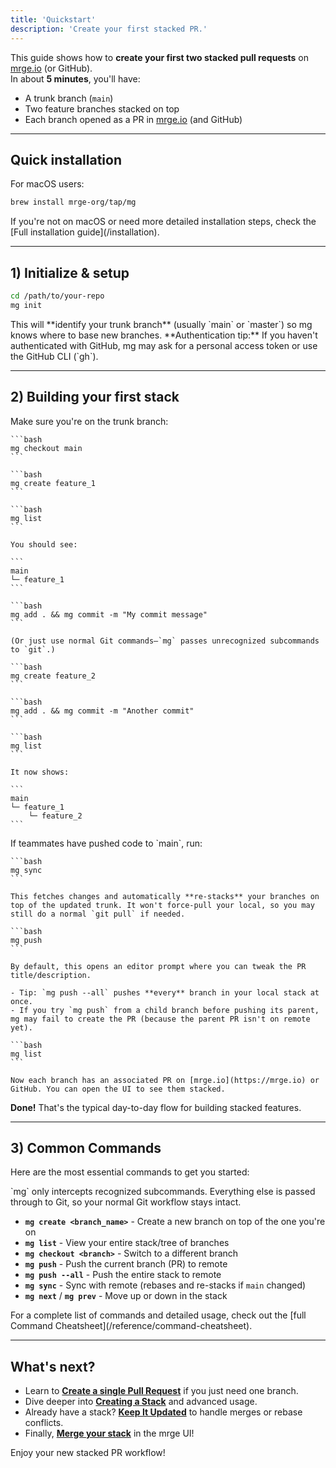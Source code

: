 ```yaml
---
title: 'Quickstart'
description: 'Create your first stacked PR.'
---
```


This guide shows how to **create your first two stacked pull requests** on [mrge.io](https://mrge.io) (or GitHub).  
In about **5 minutes**, you'll have:

- A trunk branch (`main`)
- Two feature branches stacked on top
- Each branch opened as a PR in [mrge.io](https://mrge.io) (and GitHub)

---

## Quick installation

For macOS users:

```bash
brew install mrge-org/tap/mg
```

<Note>
  If you're not on macOS or need more detailed installation steps, check the
  [Full installation guide](/installation).
</Note>

---

## 1) Initialize & setup

```bash
cd /path/to/your-repo
mg init
```

<Info>
  This will **identify your trunk branch** (usually `main` or `master`) so mg
  knows where to base new branches.
</Info>

<Tip>
  **Authentication tip:** If you haven't authenticated with GitHub, mg may ask
  for a personal access token or use the GitHub CLI (`gh`).
</Tip>

---

## 2) Building your first stack

<Steps>
  <Step title="Check our main/master">
    Make sure you're on the trunk branch:

    ```bash
    mg checkout main
    ```

  </Step>
  <Step title="Create the first feature branch">

    ```bash
    mg create feature_1
    ```

  </Step>
  <Step title="View your stack">

    ```bash
    mg list
    ```

    You should see:

    ```
    main
    └─ feature_1
    ```

  </Step>
  <Step title="Write code & commit">

    ```bash
    mg add . && mg commit -m "My commit message"
    ```

    (Or just use normal Git commands—`mg` passes unrecognized subcommands to `git`.)

  </Step>
  <Step title="Add a second branch">

    ```bash
    mg create feature_2
    ```

  </Step>
  <Step title="Commit more changes">

    ```bash
    mg add . && mg commit -m "Another commit"
    ```

  </Step>
  <Step title="View your stack again">

    ```bash
    mg list
    ```

    It now shows:

    ```
    main
    └─ feature_1
        └─ feature_2
    ```

  </Step>
  <Step title="Sync if trunk changes">
    If teammates have pushed code to `main`, run:

    ```bash
    mg sync
    ```

    This fetches changes and automatically **re-stacks** your branches on top of the updated trunk. It won't force-pull your local, so you may still do a normal `git pull` if needed.

  </Step>
  <Step title="Push your stack">

    ```bash
    mg push
    ```

    By default, this opens an editor prompt where you can tweak the PR title/description.

    - Tip: `mg push --all` pushes **every** branch in your local stack at once.
    - If you try `mg push` from a child branch before pushing its parent, mg may fail to create the PR (because the parent PR isn't on remote yet).

  </Step>
  <Step title="Check your PRs">

    ```bash
    mg list
    ```

    Now each branch has an associated PR on [mrge.io](https://mrge.io) or GitHub. You can open the UI to see them stacked.

  </Step>
</Steps>

**Done!** That's the typical day-to-day flow for building stacked features.

---

## 3) Common Commands

Here are the most essential commands to get you started:

<Note>
  `mg` only intercepts recognized subcommands. Everything else is passed through
  to Git, so your normal Git workflow stays intact.
</Note>

- **`mg create <branch_name>`** - Create a new branch on top of the one you're on
- **`mg list`** - View your entire stack/tree of branches
- **`mg checkout <branch>`** - Switch to a different branch
- **`mg push`** - Push the current branch (PR) to remote
- **`mg push --all`** - Push the entire stack to remote
- **`mg sync`** - Sync with remote (rebases and re-stacks if `main` changed)
- **`mg next`** / **`mg prev`** - Move up or down in the stack

<Tip>
  For a complete list of commands and detailed usage, check out the [full
  Command Cheatsheet](/reference/command-cheatsheet).
</Tip>

---

## What's next?

- Learn to **[Create a single Pull Request](/how-to-guides/create-a-pull-request)** if you just need one branch.
- Dive deeper into **[Creating a Stack](/how-to-guides/create-a-stack)** and advanced usage.
- Already have a stack? **[Keep It Updated](/how-to-guides/keep-your-stack-updated)** to handle merges or rebase conflicts.
- Finally, **[Merge your stack](/how-to-guides/merge-your-stack)** in the mrge UI!

Enjoy your new stacked PR workflow!
